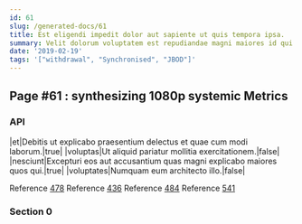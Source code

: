 ```yaml
---
id: 61
slug: /generated-docs/61
title: Est eligendi impedit dolor aut sapiente ut quis tempora ipsa.
summary: Velit dolorum voluptatem est repudiandae magni maiores id qui aut.
date: '2019-02-19'
tags: '["withdrawal", "Synchronised", "JBOD"]'
---
```

## Page #61 : synthesizing 1080p systemic Metrics
<Partial />

### API

|et|Debitis ut explicabo praesentium delectus et quae cum modi laborum.|true|
|voluptas|Ut aliquid pariatur mollitia exercitationem.|false|
|nesciunt|Excepturi eos aut accusantium quas magni explicabo maiores quos qui.|true|
|voluptates|Numquam eum architecto illo.|false|

Reference [478](/generated-docs/478)
Reference [436](/generated-docs/436)
Reference [484](/generated-docs/484)
Reference [541](/generated-docs/541)


### Section 0

